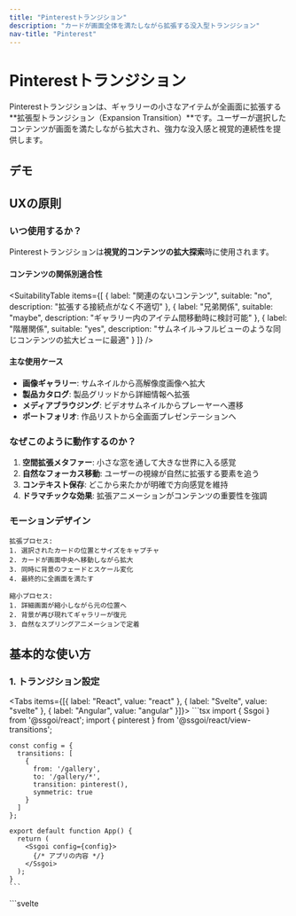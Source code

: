 ```yaml
---
title: "Pinterestトランジション"
description: "カードが画面全体を満たしながら拡張する没入型トランジション"
nav-title: "Pinterest"
---
```


# Pinterestトランジション

Pinterestトランジションは、ギャラリーの小さなアイテムが全画面に拡張する**拡張型トランジション（Expansion Transition）**です。ユーザーが選択したコンテンツが画面を満たしながら拡大され、強力な没入感と視覚的連続性を提供します。

## デモ

<ViewTransitionDemo type="pinterest" />

## UXの原則

### いつ使用するか？

Pinterestトランジションは**視覚的コンテンツの拡大探索**時に使用されます。

#### コンテンツの関係別適合性

<SuitabilityTable
  items={[
    {
      label: "関連のないコンテンツ",
      suitable: "no",
      description: "拡張する接続点がなく不適切"
    },
    {
      label: "兄弟関係",
      suitable: "maybe",
      description: "ギャラリー内のアイテム間移動時に検討可能"
    },
    {
      label: "階層関係",
      suitable: "yes",
      description: "サムネイル→フルビューのような同じコンテンツの拡大ビューに最適"
    }
  ]}
/>

#### 主な使用ケース

- **画像ギャラリー**: サムネイルから高解像度画像へ拡大
- **製品カタログ**: 製品グリッドから詳細情報へ拡張
- **メディアブラウジング**: ビデオサムネイルからプレーヤーへ遷移
- **ポートフォリオ**: 作品リストから全画面プレゼンテーションへ

### なぜこのように動作するのか？

1. **空間拡張メタファー**: 小さな窓を通して大きな世界に入る感覚
2. **自然なフォーカス移動**: ユーザーの視線が自然に拡張する要素を追う
3. **コンテキスト保存**: どこから来たかが明確で方向感覚を維持
4. **ドラマチックな効果**: 拡張アニメーションがコンテンツの重要性を強調

### モーションデザイン

```
拡張プロセス:
1. 選択されたカードの位置とサイズをキャプチャ
2. カードが画面中央へ移動しながら拡大
3. 同時に背景のフェードとスケール変化
4. 最終的に全画面を満たす

縮小プロセス:
1. 詳細画面が縮小しながら元の位置へ
2. 背景が再び現れてギャラリーが復元
3. 自然なスプリングアニメーションで定着
```

## 基本的な使い方

### 1. トランジション設定

<Tabs items={[{ label: "React", value: "react" }, { label: "Svelte", value: "svelte" }, { label: "Angular", value: "angular" }]}>
  <TabPanel value="react">
    ```tsx
    import { Ssgoi } from '@ssgoi/react';
    import { pinterest } from '@ssgoi/react/view-transitions';

    const config = {
      transitions: [
        {
          from: '/gallery',
          to: '/gallery/*',
          transition: pinterest(),
          symmetric: true
        }
      ]
    };

    export default function App() {
      return (
        <Ssgoi config={config}>
          {/* アプリの内容 */}
        </Ssgoi>
      );
    }
    ```
  </TabPanel>
  <TabPanel value="svelte">
    ```svelte
    <script>
      import { Ssgoi } from '@ssgoi/svelte';
      import { pinterest } from '@ssgoi/svelte/view-transitions';

      const config = {
        transitions: [
          {
            from: '/gallery',
            to: '/gallery/*',
            transition: pinterest(),
            symmetric: true
          }
        ]
      };
    </script>

    <Ssgoi {config}>
      <slot />
    </Ssgoi>
    ```
  </TabPanel>
  <TabPanel value="angular">
    ```typescript
    import { Component } from "@angular/core";
    import { RouterOutlet } from "@angular/router";
    import { Ssgoi } from "@ssgoi/angular";
    import { pinterest } from "@ssgoi/angular/view-transitions";
    import type { SsgoiConfig } from "@ssgoi/angular";

    @Component({
      selector: "app-root",
      standalone: true,
      imports: [RouterOutlet, Ssgoi],
      template: `
        <div
          ssgoi
          [config]="ssgoiConfig"
          style="position: relative; min-height: 100vh;"
        >
          <router-outlet />
        </div>
      `
    })
    export class AppComponent {
      ssgoiConfig: SsgoiConfig = {
        transitions: [
          {
            from: '/gallery',
            to: '/gallery/*',
            transition: pinterest(),
            symmetric: true
          }
        ]
      };
    }
    ```
  </TabPanel>
</Tabs>
  


### 2. 要素のマーキング

ギャラリーと詳細ページにそれぞれ異なるdata属性を使用:

<Tabs items={[{ label: "React", value: "react" }, { label: "Svelte", value: "svelte" }, { label: "Angular", value: "angular" }]}>
  <TabPanel value="react">
    ```tsx
    // ギャラリーページ
    function Gallery() {
      return (
        <div className="masonry-grid">
          {items.map(item => (
            <Link 
              key={item.id} 
              to={`/gallery/${item.id}`}
              data-pinterest-gallery-key={item.id}
              className="gallery-item"
            >
              <img src={item.image} alt={item.title} />
              <h3>{item.title}</h3>
            </Link>
          ))}
        </div>
      );
    }

    // 詳細ページ
    function ItemDetail({ item }) {
      return (
        <div 
          data-pinterest-detail-key={item.id}
          className="detail-container"
        >
          <button onClick={() => navigate('/gallery')}>
            ✕ 閉じる
          </button>
          <img src={item.image} alt={item.title} />
          <article>
            <h1>{item.title}</h1>
            <p>{item.description}</p>
          </article>
        </div>
      );
    }
    ```
  </TabPanel>
  <TabPanel value="svelte">
    ```svelte
    <!-- ギャラリーページ -->
    <div class="masonry-grid">
      {#each items as item}
        <a 
          href="/gallery/{item.id}"
          data-pinterest-gallery-key={item.id}
          class="gallery-item"
        >
          <img src={item.image} alt={item.title} />
          <h3>{item.title}</h3>
        </a>
      {/each}
    </div>

    <!-- 詳細ページ -->
    <div 
      data-pinterest-detail-key={item.id}
      class="detail-container"
    >
      <button on:click={() => goto('/gallery')}>
        ✕ 閉じる
      </button>
      <img src={item.image} alt={item.title} />
      <article>
        <h1>{item.title}</h1>
        <p>{item.description}</p>
      </article>
    </div>
    ```
  </TabPanel>
  <TabPanel value="angular">
    ```typescript
    import { Component, Input } from "@angular/core";
    import { NgFor } from "@angular/common";
    import { Router, RouterLink } from "@angular/router";

    interface GalleryItem {
      id: string;
      title: string;
      image: string;
      description: string;
    }

    // Gallery Page
    @Component({
      selector: "app-gallery",
      standalone: true,
      imports: [NgFor, RouterLink],
      template: `
        <div class="masonry-grid">
          <a
            *ngFor="let item of items"
            [routerLink]="['/gallery', item.id]"
            [attr.data-pinterest-gallery-key]="item.id"
            class="gallery-item"
          >
            <img [src]="item.image" [alt]="item.title" />
            <h3>{{ item.title }}</h3>
          </a>
        </div>
      `
    })
    export class GalleryComponent {
      items: GalleryItem[] = ITEMS; // Provide gallery items
    }

    // Detail Page
    @Component({
      selector: "app-gallery-detail",
      standalone: true,
      template: `
        <div
          [attr.data-pinterest-detail-key]="item.id"
          class="detail-container"
        >
          <button (click)="close()">
            ✕ Close
          </button>
          <img [src]="item.image" [alt]="item.title" />
          <article>
            <h1>{{ item.title }}</h1>
            <p>{{ item.description }}</p>
          </article>
        </div>
      `
    })
    export class GalleryDetailComponent {
      @Input() item!: GalleryItem; // Provide GalleryItem model

      constructor(private readonly router: Router) {}

      close() {
        this.router.navigate(['/gallery']);
      }
    }
    ```
  </TabPanel>
</Tabs>
  


## 実践的な活用例

### 1. メイソンリーギャラリー

Pinterestスタイルのメイソンリーレイアウト:

<Tabs items={[{ label: "React", value: "react" }, { label: "Svelte", value: "svelte" }, { label: "Angular", value: "angular" }]}>
  <TabPanel value="react">
    ```tsx
    // メイソンリーグリッド
    function MasonryGallery() {
      return (
        <div className="columns-2 md:columns-3 lg:columns-4 gap-4">
          {images.map((img, index) => (
            <div
              key={img.id}
              data-pinterest-gallery-key={img.id}
              onClick={() => navigate(`/image/${img.id}`)}
              className="break-inside-avoid mb-4 cursor-pointer 
                         hover:scale-105 transition-transform"
            >
              <img 
                src={img.url} 
                alt={img.title}
                className="w-full rounded-lg"
              />
              <div className="p-2">
                <p className="text-sm font-medium">{img.title}</p>
                <p className="text-xs text-gray-500">{img.author}</p>
              </div>
            </div>
          ))}
        </div>
      );
    }

    // 拡張ビュー
    function ImageView({ image }) {
      return (
        <div 
          data-pinterest-detail-key={image.id}
          className="fixed inset-0 bg-white z-50 overflow-auto"
        >
          <div className="max-w-4xl mx-auto p-4">
            <img 
              src={image.url} 
              alt={image.title}
              className="w-full rounded-lg shadow-xl"
            />
            <div className="mt-4">
              <h1 className="text-2xl font-bold">{image.title}</h1>
              <p className="text-gray-600 mt-2">{image.description}</p>
            </div>
          </div>
        </div>
      );
    }
    ```
  </TabPanel>
  <TabPanel value="svelte">
    ```svelte
    <!-- メイソンリーグリッド -->
    <div class="columns-2 md:columns-3 lg:columns-4 gap-4">
      {#each images as img}
        <div
          data-pinterest-gallery-key={img.id}
          on:click={() => goto(`/image/${img.id}`)}
          class="break-inside-avoid mb-4 cursor-pointer 
                 hover:scale-105 transition-transform"
        >
          <img 
            src={img.url} 
            alt={img.title}
            class="w-full rounded-lg"
          />
          <div class="p-2">
            <p class="text-sm font-medium">{img.title}</p>
            <p class="text-xs text-gray-500">{img.author}</p>
          </div>
        </div>
      {/each}
    </div>

    <!-- 拡張ビュー -->
    <div 
      data-pinterest-detail-key={image.id}
      class="fixed inset-0 bg-white z-50 overflow-auto"
    >
      <div class="max-w-4xl mx-auto p-4">
        <img 
          src={image.url} 
          alt={image.title}
          class="w-full rounded-lg shadow-xl"
        />
        <div class="mt-4">
          <h1 class="text-2xl font-bold">{image.title}</h1>
          <p class="text-gray-600 mt-2">{image.description}</p>
        </div>
      </div>
    </div>
    ```
  </TabPanel>
  <TabPanel value="angular">
    ```typescript
    import { Component, Input } from "@angular/core";
    import { NgFor } from "@angular/common";
    import { Router } from "@angular/router";

    interface Product {
      id: string;
      name: string;
      image: string;
      price: number;
      description: string;
    }

    interface GalleryImage {
      id: string;
      url: string;
      title: string;
      author: string;
      description: string;
    }

    // Masonry Grid
    @Component({
      selector: "app-masonry-gallery",
      standalone: true,
      imports: [NgFor],
      template: `
        <div class="columns-2 md:columns-3 lg:columns-4 gap-4">
          <div
            *ngFor="let image of images"
            [attr.data-pinterest-gallery-key]="image.id"
            (click)="open(image.id)"
            class="break-inside-avoid mb-4 cursor-pointer 
                   hover:scale-105 transition-transform"
          >
            <img
              [src]="image.url"
              [alt]="image.title"
              class="w-full rounded-lg"
            />
            <div class="p-2">
              <p class="text-sm font-medium">{{ image.title }}</p>
              <p class="text-xs text-gray-500">{{ image.author }}</p>
            </div>
          </div>
        </div>
      `
    })
    export class MasonryGalleryComponent {
      images: GalleryImage[] = IMAGES; // Provide image data

      constructor(private readonly router: Router) {}

      open(id: string) {
        this.router.navigate(['/image', id]);
      }
    }

    // Expanded View
    @Component({
      selector: "app-image-view",
      standalone: true,
      template: `
        <div
          [attr.data-pinterest-detail-key]="image.id"
          class="fixed inset-0 bg-white z-50 overflow-auto"
        >
          <div class="max-w-4xl mx-auto p-4">
            <img
              [src]="image.url"
              [alt]="image.title"
              class="w-full rounded-lg shadow-xl"
            />
            <div class="mt-4">
              <h1 class="text-2xl font-bold">{{ image.title }}</h1>
              <p class="text-gray-600 mt-2">{{ image.description }}</p>
            </div>
          </div>
        </div>
      `
    })
    export class ImageViewComponent {
      @Input() image!: GalleryImage; // Match your image model
    }
    ```
  </TabPanel>
</Tabs>
  


### 2. 製品カタログ

製品カードが詳細ページへ拡張:

<Tabs items={[{ label: "React", value: "react" }, { label: "Svelte", value: "svelte" }, { label: "Angular", value: "angular" }]}>
  <TabPanel value="react">
    ```tsx
    // 製品グリッド
    function ProductGrid() {
      return (
        <div className="grid grid-cols-2 md:grid-cols-4 gap-6">
          {products.map(product => (
            <article
              key={product.id}
              data-pinterest-gallery-key={product.id}
              onClick={() => navigate(`/product/${product.id}`)}
              className="bg-white rounded-xl shadow-lg overflow-hidden
                         cursor-pointer hover:shadow-xl transition-shadow"
            >
              <img 
                src={product.image} 
                alt={product.name}
                className="w-full h-48 object-cover"
              />
              <div className="p-4">
                <h3 className="font-semibold">{product.name}</h3>
                <p className="text-lg font-bold mt-2">¥{product.price}</p>
              </div>
            </article>
          ))}
        </div>
      );
    }

    // 製品詳細
    function ProductDetail({ product }) {
      return (
        <div 
          data-pinterest-detail-key={product.id}
          className="min-h-screen bg-white"
        >
          <div className="grid md:grid-cols-2 gap-8 p-8">
            <img 
              src={product.image} 
              alt={product.name}
              className="w-full rounded-lg"
            />
            <div>
              <h1 className="text-3xl font-bold">{product.name}</h1>
              <p className="text-2xl font-bold mt-4">¥{product.price}</p>
              <p className="mt-4 text-gray-600">{product.description}</p>
              <button className="mt-6 bg-black text-white px-8 py-3 rounded-lg">
                カートに追加
              </button>
            </div>
          </div>
        </div>
      );
    }
    ```
  </TabPanel>
  <TabPanel value="svelte">
    ```svelte
    <!-- 製品グリッド -->
    <div class="grid grid-cols-2 md:grid-cols-4 gap-6">
      {#each products as product}
        <article
          data-pinterest-gallery-key={product.id}
          on:click={() => goto(`/product/${product.id}`)}
          class="bg-white rounded-xl shadow-lg overflow-hidden
                 cursor-pointer hover:shadow-xl transition-shadow"
        >
          <img 
            src={product.image} 
            alt={product.name}
            class="w-full h-48 object-cover"
          />
          <div class="p-4">
            <h3 class="font-semibold">{product.name}</h3>
            <p class="text-lg font-bold mt-2">¥{product.price}</p>
          </div>
        </article>
      {/each}
    </div>

    <!-- 製品詳細 -->
    <div 
      data-pinterest-detail-key={product.id}
      class="min-h-screen bg-white"
    >
      <div class="grid md:grid-cols-2 gap-8 p-8">
        <img 
          src={product.image} 
          alt={product.name}
          class="w-full rounded-lg"
        />
        <div>
          <h1 class="text-3xl font-bold">{product.name}</h1>
          <p class="text-2xl font-bold mt-4">¥{product.price}</p>
          <p class="mt-4 text-gray-600">{product.description}</p>
          <button class="mt-6 bg-black text-white px-8 py-3 rounded-lg">
            カートに追加
          </button>
        </div>
      </div>
    </div>
    ```
  </TabPanel>
  <TabPanel value="angular">
    ```typescript
    import { Component, Input } from "@angular/core";
    import { NgFor } from "@angular/common";
    import { Router } from "@angular/router";

    // Product Grid
    @Component({
      selector: "app-product-grid",
      standalone: true,
      imports: [NgFor],
      template: `
        <div class="grid grid-cols-2 md:grid-cols-4 gap-6">
          <article
            *ngFor="let product of products"
            [attr.data-pinterest-gallery-key]="product.id"
            (click)="open(product.id)"
            class="bg-white rounded-xl shadow-lg overflow-hidden
                   cursor-pointer hover:shadow-xl transition-shadow"
          >
            <img
              [src]="product.image"
              [alt]="product.name"
              class="w-full h-48 object-cover"
            />
            <div class="p-4">
              <h3 class="font-semibold">{{ product.name }}</h3>
              <p class="text-lg font-bold mt-2">{{ '$' + product.price }}</p>
            </div>
          </article>
        </div>
      `
    })
    export class ProductGridComponent {
      products: Product[] = PRODUCTS; // Provide product data

      constructor(private readonly router: Router) {}

      open(id: string) {
        this.router.navigate(['/product', id]);
      }
    }

    // Product Detail
    @Component({
      selector: "app-product-detail",
      standalone: true,
      template: `
        <div
          [attr.data-pinterest-detail-key]="product.id"
          class="min-h-screen bg-white"
        >
          <div class="grid md:grid-cols-2 gap-8 p-8">
            <img
              [src]="product.image"
              [alt]="product.name"
              class="w-full rounded-lg"
            />
            <div>
              <h1 class="text-3xl font-bold">{{ product.name }}</h1>
              <p class="text-2xl font-bold mt-4">{{ '$' + product.price }}</p>
              <p class="mt-4 text-gray-600">{{ product.description }}</p>
              <button class="mt-6 bg-black text-white px-8 py-3 rounded-lg">
                Add to Cart
              </button>
            </div>
          </div>
        </div>
      `
    })
    export class ProductDetailComponent {
      @Input() product!: Product; // Provide Product model
    }
    ```
  </TabPanel>
</Tabs>
  


## カスタマイズ

### スプリング設定

アニメーションの弾性と速度の調整:

```typescript
pinterest({
  spring: {
    stiffness: 200,  // 低いほど滑らか
    damping: 25      // 高いほど速い定着
  }
})
```

## 注意事項

### キー属性の区別

- **ギャラリー**: `data-pinterest-gallery-key`
- **詳細**: `data-pinterest-detail-key`
- 必ず異なる属性名を使用（ヒーローと差別化）

### レイアウトの考慮事項

- ギャラリーアイテムはpositionがstaticである必要があります
- 詳細ページには十分な余白が必要
- メイソンリーレイアウトと特に相性が良い

## アクセシビリティ

- ESCキーで詳細ページを閉じるサポート
- フォーカストラップによるキーボードナビゲーションの改善
- モーション削減設定時は即座に遷移

## ベストプラクティス

### ✅ DO

- 画像中心のコンテンツに使用
- ギャラリーやカタログ形式に適用
- 閉じるボタンを明確に提供
- モバイルでも動作するようレスポンシブデザイン

### ❌ DON'T

- テキスト中心のコンテンツには不適切
- 多くの要素が同時に拡張されないように
- 詳細ページのロードが遅い場合は使用を控える
- 複雑なレイアウトでは予期しない動作の可能性